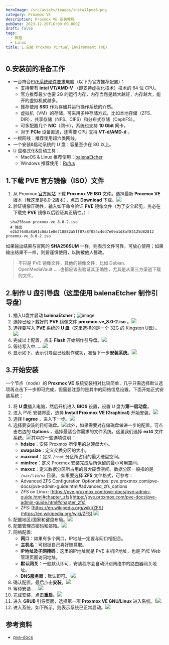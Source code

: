 ```yaml
---
heroImage: /src/assets/images/installpve8.png
category: Proxmox VE
description: Proxmox VE 安装教程
pubDate: 2023-12-20T16:00:00.000Z
draft: false
tags:
  - 教程
  - Linux
title: 1.安装 Proxmox Virtual Environment (VE)
---
```


## 0.安装前的准备工作

- 一台符合[PVE系统硬件要求](https://www.proxmox.com/en/proxmox-virtual-environment/requirements)电脑（以下为官方推荐配置）：
  - 支持带有 **Intel VT/AMD-V** （即支持虚拟化技术）技术的 64 位 CPU。
  - 官方推荐最少也要 2G 的运行内存，内存当然是越大越好，内存越大，能开的虚拟机就越多。
  - 推荐使用 **SSD** 作为存储并运行操作系统的介质。
  - 虚拟机（VM）的存储，可采用多种存储方式，比如本地存储（ZFS、DIR），共享存储（NFS、CIFS）和分布式存储（CephFS）。
  - 可多配置几个 **NIC**（网卡），系统也支持 **10 Gbit** 网卡。
  - 对于 **PCIe** 设备直通，还需要 CPU 支持 **VT-d/AMD-d** 。
- 一根网线：推荐使用超六类网线。
- 一个安装&启动系统的 U 盘：容量至少在 8G 以上。
- U 盘格式化&启动工具：
  - MacOS & Linux 推荐使用：[balenaEtcher](https://etcher.balena.io)
  - Windows 推荐使用：[Rufus](https://rufus.ie)

## 1.下载 PVE 官方镜像（ISO）文件

1. 从 Proxmox [官方网站](https://www.proxmox.com/en/downloads/proxmox-virtual-environment/iso) 下载 **Proxmox VE ISO** 文件。选择最新 **Proxmox VE** 版本（我这里是8.0-2版本），点击 **Download** 下载。![](https://raw.githubusercontent.com/Quentinbest/imageupload/master/pve/1.download-pve.png)
2. 验证镜像正确性，输入如下命令验证 **PVE** 镜像文件（为了安全起见，务必在下载完 **PVE** 镜像以后验证其正确性。）：

```shell
  sha256sum proxmox-ve_8.0-2.iso
  # 输出
  e2b27648a8a91c0da1e8e718882a5ff87a8f054c4dd7e0ea1d8af85125d82812  proxmox-ve_8.0-2.iso
```

如果输出结果与官网的 **SHA256SUM** 一样，则表示文件可靠，可放心使用；如果输出结果不一样，则要谨慎使用，以防被他人篡改。

> 不只是 PVE 镜像文件，其他的镜像文件，比如 Debian、OpenMediaVault……也都应该去验证其正确性，尤其是从第三方渠道下载的文件。

## 2.制作 U 盘引导盘（这里使用 **balenaEtcher** 制作引导盘）

1. 插入U盘并启动 **balenaEtcher**；![image](https://raw.githubusercontent.com/Quentinbest/imageupload/master/pve/1.usbgrub.png)
2. 选择已经下载好的 **PVE** 镜像文件 **proxmox-ve_8.0-2.iso** 。![](https://raw.githubusercontent.com/Quentinbest/imageupload/master/pve/2.usbgrub.png)
3. 选择要写入 **PVE** 系统的 **U 盘**（这里选择的是一个 32G 的 Kingston U盘）。![](https://raw.githubusercontent.com/Quentinbest/imageupload/master/pve/3.usbgrub.png)
4. 完成以上配置，点击 **Flash** 开始制作引导盘。![](https://raw.githubusercontent.com/Quentinbest/imageupload/master/pve/4.usbgrub.png)
5. 等待写入中......![](https://raw.githubusercontent.com/Quentinbest/imageupload/master/pve/5.usbgrub.png)
6. 显示如下，表示引导盘已经制作成功，准备下一步**安装系统**。![](https://raw.githubusercontent.com/Quentinbest/imageupload/master/pve/6.usbgrub.png)

## 3.开始安装

一个节点（node）的 **Proxmox VE** 系统安装相对比较简单，几乎只需选择默认选项再点击下一步即可完成，但需要注意的是其中的网络信息设置。下面开始正式安装系统：

1. 将 **U 盘**插入电脑，然后开机进入 **BIOS** 设置，设置 U 盘为**第一启动盘**。
2. 进入 PVE 安装界面，选择 **Install Proxmox VE (Graphical)** 开始安装。![](https://raw.githubusercontent.com/Quentinbest/imageupload/master/pve/1.install-pve.png)
3. 选择 **I agree** ，进入下一步。![](https://raw.githubusercontent.com/Quentinbest/imageupload/master/pve/2.install-pve.png)
4. 选择要安装的目标磁盘。![](https://raw.githubusercontent.com/Quentinbest/imageupload/master/pve/3.install-pve.png)此外，如果需要对存储磁盘做进一步的配置，可点击右边的 **Options** ，选择最适合你需求的文件系统。这里我们选择 **ext4** 文件系统。![](https://raw.githubusercontent.com/Quentinbest/imageupload/master/pve/4.install-pve.png)其中的一些选项说明：
   - **hdsize**：安装 Proxmox 所使用的总硬盘大小。
   - **swapsize**：定义交换分区的大小。
   - **maxroot**：定义 `/root` 分区所占用的最大硬盘空间。
   - **minfree**：定义 Proxmox 安装完成后所保留的最小可用空间。
   - **maxvz**：定义数据分区所占用的最大硬盘空间。数据分区一般指的是 `/var/lib/vz` 目录。
     如果要选择 **ZFS** 文件格式，可参考：
   - Advanced ZFS Configuration Optionshttps: pve.proxmox.com/pve-docs/pve-admin-guide.html#advanced_zfs_options
   - ZFS on Linux: [https://pve.proxmox.com/pve-docs/pve-admin-guide.html#chapter_zfs](https://pve.proxmox.com/pve-docs/pve-admin-guide.html#chapter_zfs)
   - ZFS: [https://en.wikipedia.org/wiki/ZFS](https://en.wikipedia.org/wiki/ZFS)
     ![](https://raw.githubusercontent.com/Quentinbest/imageupload/master/pve/5.install-pve.png)
5. 配置地区/国家和键盘布局。![](https://raw.githubusercontent.com/Quentinbest/imageupload/master/pve/6.install-pve.png)
6. 配置管理员密码和邮箱。![](https://raw.githubusercontent.com/Quentinbest/imageupload/master/pve/7.install-pve.png)
7. 网络配置:
   - **网口**：如果有多个网口，IP地址一定要与网口相配合。
   - **主机名**：可根据自己喜好随意取。
   - **IP地址及子网掩码**：这里的IP地址就是 PVE 主机IP地址，也是 PVE Web管理页面访问地址。
   - **默认网关**：一般默认即可，安装程序会自动识别网络中的路由器网关地址。
   - **DNS服务器**：默认即可。
     ![](https://raw.githubusercontent.com/Quentinbest/imageupload/master/pve/8.install-pve.png)
8. 确认配置，最后点击**安装**。![](https://raw.githubusercontent.com/Quentinbest/imageupload/master/pve/9.install-pve.png)
9. 等待安装......![](https://raw.githubusercontent.com/Quentinbest/imageupload/master/pve/10.install-pve.png)
10. 完成安装，点击**重启**。![](https://raw.githubusercontent.com/Quentinbest/imageupload/master/pve/11.install-pve.png)
11. 进入 **GRUB** 引导页面，选择第一项 **Proxmox VE GNU/Linux** 进入系统。!![](https://raw.githubusercontent.com/Quentinbest/imageupload/master/pve/12.install-pve.png)
12. 进入系统，如下所示，则表示系统已正常启动。![](https://raw.githubusercontent.com/Quentinbest/imageupload/master/pve/13.install-pve.png)

## 参考资料

- [pve-docs](https://pve.proxmox.com/pve-docs/)
